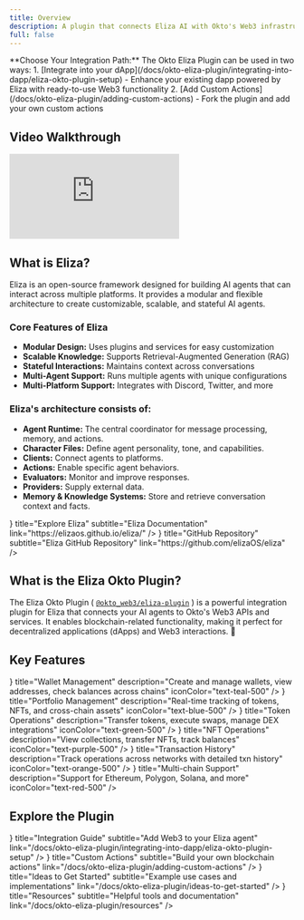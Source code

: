 ```yaml
---
title: Overview
description: A plugin that connects Eliza AI with Okto's Web3 infrastructure for natural language blockchain interactions.
full: false
---
```



<AIMarkdownComponent isIndex={true} />

<Callout type="info">
**Choose Your Integration Path:**
The Okto Eliza Plugin can be used in two ways:
1. [Integrate into your dApp](/docs/okto-eliza-plugin/integrating-into-dapp/eliza-okto-plugin-setup) - Enhance your existing dapp powered by Eliza with ready-to-use Web3 functionality
2. [Add Custom Actions](/docs/okto-eliza-plugin/adding-custom-actions) - Fork the plugin and add your own custom actions

</Callout>

## Video Walkthrough

<div className="mb-8">
  <iframe
    className="w-full aspect-video rounded-lg"
    src="https://www.loom.com/embed/2359e23e93944606a80ba82bcf39ee3b?sid=7a8a18a4-c5f9-4ffa-a203-34ebd6a1c9dc"
    frameBorder="0"
    allowFullScreen
  ></iframe>
</div>

## What is Eliza?

<ExternalLink href="https://elizaos.github.io/eliza/">Eliza</ExternalLink> is an open-source framework designed for building AI agents that can interact across multiple platforms. It provides a modular and flexible architecture to create customizable, scalable, and stateful AI agents.


### Core Features of Eliza

- **Modular Design:** Uses plugins and services for easy customization
- **Scalable Knowledge:** Supports Retrieval-Augmented Generation (RAG)
- **Stateful Interactions:** Maintains context across conversations
- **Multi-Agent Support:** Runs multiple agents with unique configurations
- **Multi-Platform Support:** Integrates with Discord, Twitter, and more

### Eliza's architecture consists of:

- **Agent Runtime:** The central coordinator for message processing, memory, and actions.
- **Character Files:** Define agent personality, tone, and capabilities.
- **Clients:** Connect agents to platforms.
- **Actions:** Enable specific agent behaviors.
- **Evaluators:** Monitor and improve responses.
- **Providers:** Supply external data.
- **Memory & Knowledge Systems:** Store and retrieve conversation context and facts.


<div className="my-6 grid grid-cols-1 md:grid-cols-2 gap-4">
  <TechnologyCard
    className="h-25"
    icon={<IoBookOutline size={"1.5rem"} />}
    title="Explore Eliza" 
    subtitle="Eliza Documentation"
    link="https://elizaos.github.io/eliza/"
  />
  <TechnologyCard
    className="h-25"
    icon={<IoGitBranchOutline size={"1.5rem"} />}
    title="GitHub Repository"
    subtitle="Eliza GitHub Repository"
    link="https://github.com/elizaOS/eliza"
  />
</div>


## What is the Eliza Okto Plugin?

The Eliza Okto Plugin ( [`@okto_web3/eliza-plugin`](https://www.npmjs.com/package/@okto_web3/eliza-plugin) ) is a powerful integration plugin for Eliza that
connects your AI agents to Okto's Web3 APIs and services. It enables blockchain-related 
functionality, making it perfect for decentralized applications (dApps) and Web3 interactions. 🚀

## Key Features

<div className="grid grid-cols-1 md:grid-cols-3 gap-6 mt-8">
  <FeatureCard
    icon={<LuKey size={20} />}
    title="Wallet Management"
    description="Create and manage wallets, view addresses, check balances across chains"
    iconColor="text-teal-500"
  />
  <FeatureCard
    icon={<LuWallet size={20} />}
    title="Portfolio Management"
    description="Real-time tracking of tokens, NFTs, and cross-chain assets"
    iconColor="text-blue-500"
  />
  <FeatureCard
    icon={<LuArrowRightLeft size={20} />}
    title="Token Operations"
    description="Transfer tokens, execute swaps, manage DEX integrations"
    iconColor="text-green-500"
  />
  <FeatureCard
    icon={<LuBoxes size={20} />}
    title="NFT Operations"
    description="View collections, transfer NFTs, track balances"
    iconColor="text-purple-500"
  />
  <FeatureCard
    icon={<LuHistory size={20} />}
    title="Transaction History"
    description="Track operations across networks with detailed txn history"
    iconColor="text-orange-500"
  />
  <FeatureCard
    icon={<LuNetwork size={20} />}
    title="Multi-chain Support"
    description="Support for Ethereum, Polygon, Solana, and more"
    iconColor="text-red-500"
  />
</div>

## Explore the Plugin

<div className="my-6 grid grid-cols-1 md:grid-cols-2 gap-4">
  <TechnologyCard
    className="h-25"
    icon={<IoConstructOutline size={"1.5rem"} />}
    title="Integration Guide"
    subtitle="Add Web3 to your Eliza agent"
    link="/docs/okto-eliza-plugin/integrating-into-dapp/eliza-okto-plugin-setup"
  />
  <TechnologyCard
    className="h-25"
    icon={<IoBookOutline size={"1.5rem"} />}
    title="Custom Actions"
    subtitle="Build your own blockchain actions"
    link="/docs/okto-eliza-plugin/adding-custom-actions"
  />
  <TechnologyCard
    className="h-25"
    icon={<IoCodeSlashOutline size={"1.5rem"} />}
    title="Ideas to Get Started"
    subtitle="Example use cases and implementations"
    link="/docs/okto-eliza-plugin/ideas-to-get-started"
  />
  <TechnologyCard
    className="h-25"
    icon={<IoGitBranchOutline size={"1.5rem"} />}
    title="Resources"
    subtitle="Helpful tools and documentation"
    link="/docs/okto-eliza-plugin/resources"
  />
</div>





